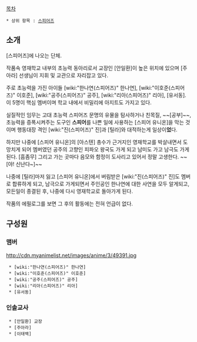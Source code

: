 [[목차]]

 * 상위 항목 : [[스피어즈]]

== 소개 ==
[스피어즈]에 나오는 단체.

작품속 영재학교 내부의 초능력 동아리로서 교장인 [안일환]이 높은 위치에 있으며 [주아라] 선생님이 지휘 및 교관으로 자리잡고 있다.

주로 초능력을 가진 아이들 [wiki:"한나연(스피어즈)" 한나연], [wiki:"이호준(스피어즈)" 이호준], [wiki:"공주(스피어즈)" 공주], [wiki:"리아(스피어즈)" 리아], [유서동]. 이 5명이 핵심 멤버이며 학교 내에서 비밀리에 아지트도 가지고 있다.
 
실질적인 임무는 고대 초능력 스피어즈 문명의 유물을 탐사하거나 친목질, ~~[공부]~~,
초능력을 증폭시켜주는 도구인 '''스피어'''를 나쁜 일에 사용하는 [스피어 유니온]을 막는 것이며 행동대장 격인 [wiki:"진(스피어즈)" 진]과 [틸라]와 대적하는게 일상이'''었'''다.

하지만 나중에 [스피어 유니온]의 [아스텐] 총수가 근거지인 영재학교를 박살내면서 도망치게 되어 멤버였던 공주의 고향인 피파오 왕국도 가게 되고 남미도 가고 남극도 가게된다. [흠좀무] 그리고 가는 곳마다 음모와 함정이 도사리고 있어서 정말 고생한다. ~~[야! 신난다~]~~

나중에 [틸라]마저 잃고 [스피어 유니온]에서 버림받은 [wiki:"진(스피어즈)" 진]도 멤버로 합류하게 되고, 남극으로 가게되면서 주인공인 한나연에 대한 사연을 모두 알게되고, 모든일이 종결된 후, 나중에 다시 영재학교로 돌아가게 된다.

작품의 에필로그를 보면 그 후의 활동에는 전혀 언급이 없다.

== 구성원 ==
=== 맴버 ===
http://cdn.myanimelist.net/images/anime/3/49391.jpg
  * [wiki:"한나연(스피어즈)" 한나연]
  * [wiki:"이호준(스피어즈)" 이호준]
  * [wiki:"공주(스피어즈)" 공주]
  * [wiki:"리아(스피어즈)" 리아]
  * [유서동]

=== 인솔교사 ===
  * [안일환] 교장
  * [주아라]
  * [이태백]
